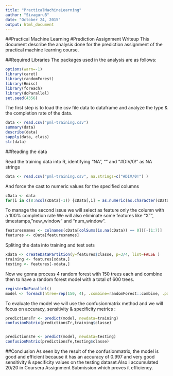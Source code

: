 ```yaml
---
title: "PracticalMachineLearning"
author: "SivaguruB"
date: "October 24, 2015"
output: html_document
---
```

##Practical Machine Learning 
#Prediction Assignment Writeup
This document describe the analysis done for the prediction assignment of the practical machine learning course.

##Required Libraries
The packages used in the analysis are as follows:
```r
options(warn=-1)
library(caret)
library(randomForest)
library(Hmisc)
library(foreach)
library(doParallel)
set.seed(4356)
```
The first step is to load the csv file data to dataframe and analyze the type & the completion rate of the data.
```r
data <- read.csv("pml-training.csv")
summary(data)
describe(data)
sapply(data, class)
str(data)
```
##Reading the data

Read the training data into R, identifying "NA", "" and "#DIV/0!" as NA strings
```r
data <- read.csv("pml-training.csv", na.strings=c("#DIV/0!") )
```
And force the cast to numeric values for the specified columns 
```r
cData <- data
for(i in c(8:ncol(cData)-1)) {cData[,i] = as.numeric(as.character(cData[,i]))}
```
To manage the second issue we will select as feature only the column with a 100% completion rate We will also eliminate some features like "X"", timestamps, "new_window" and "num_window". 

```r
featuresnames <- colnames(cData[colSums(is.na(cData)) == 0])[-(1:7)]
features <- cData[featuresnames]
```

Spliting the data into training and test sets
```r
xdata <- createDataPartition(y=features$classe, p=3/4, list=FALSE )
training <- features[xdata,]
testing <- features[-xdata,]
```
Now we gonna process 4 random forest with 150 trees each and combine then to have a random forest model with a total of 600 trees.
```r
registerDoParallel()
model <- foreach(ntree=rep(150, 4), .combine=randomForest::combine, .packages='randomForest') %dopar% randomForest(training[-ncol(training)], training$classe, ntree=ntree)
```
To evaluate the model we will use the confusionmatrix method and we will focus on accuracy, sensitivity & specificity metrics :
```r
predictionsTr <- predict(model, newdata=training)
confusionMatrix(predictionsTr,training$classe)


predictionsTe <- predict(model, newdata=testing)
confusionMatrix(predictionsTe,testing$classe)
```

##Conclusion
As seen by the result of the confusionmatrix, the model is good and efficient because it has an accuracy of 0.997 and very good sensitivity & specificity values on the testing dataset.Also i accumulated 20/20 in Coursera Assignment Submission which proves it efficiency.